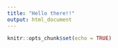 ```yaml
---
title: "Hello there!!"
output: html_document
---
```


```r
knitr::opts_chunk$set(echo = TRUE)
```

